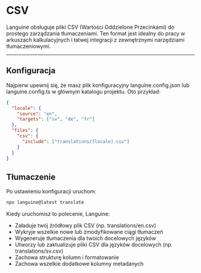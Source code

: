 # CSV

Languine obsługuje pliki CSV (Wartości Oddzielone Przecinkami) do prostego zarządzania tłumaczeniami. Ten format jest idealny do pracy w arkuszach kalkulacyjnych i łatwej integracji z zewnętrznymi narzędziami tłumaczeniowymi.

---

## Konfiguracja

Najpierw upewnij się, że masz plik konfiguracyjny languine.config.json lub languine.config.ts w głównym katalogu projektu. Oto przykład:

```json
{
  "locale": {
    "source": "en",
    "targets": ["sv", "de", "fr"]
  },
  "files": {
    "csv": {
      "include": ["translations/[locale].csv"]
    }
  }
}
```

## Tłumaczenie

Po ustawieniu konfiguracji uruchom:

```bash
npx languine@latest translate
```

Kiedy uruchomisz to polecenie, Languine:

- Załaduje twój źródłowy plik CSV (np. translations/en.csv)
- Wykryje wszelkie nowe lub zmodyfikowane ciągi tłumaczeń
- Wygeneruje tłumaczenia dla twoich docelowych języków
- Utworzy lub zaktualizuje pliki CSV dla języków docelowych (np. translations/sv.csv)
- Zachowa strukturę kolumn i formatowanie
- Zachowa wszelkie dodatkowe kolumny metadanych
